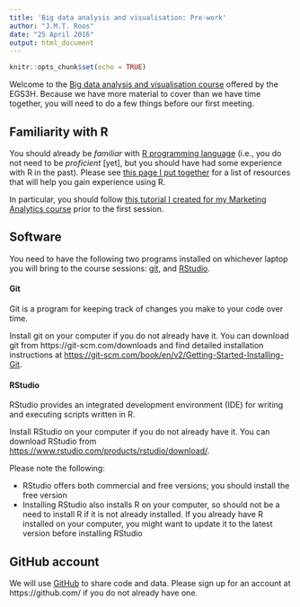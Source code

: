```yaml
---
title: 'Big data analysis and visualisation: Pre-work'
author: "J.M.T. Roos"
date: "25 April 2016"
output: html_document
---
```


```r
knitr::opts_chunk$set(echo = TRUE)
```

Welcome to the [Big data analysis and visualisation course](http://www.egs3h.eur.nl/doctoral-education/phd-course-guide/methodology-courses-and-philosophy-of-science/big-data-analysis-and-visualisation/) offered by the EGS3H. Because we have more material to cover than we have time together, you will need to do a few things before our first meeting.

## Familiarity with R

You should already be *familiar*  with [R programming language](https://www.r-project.org/) (i.e., you do not need to be *proficient* [yet], but you should have had some experience with R in the past). Please see [this page I put together](http://www.jasonmtroos.com/learning-r/) for a list of resources that will help you gain experience using R. 

In particular, you should follow [this tutorial I created for my Marketing Analytics course](http://www.jasonmtroos.com/assets/media/teaching/assignment_1.pdf) prior to the first session.


## Software

You need to have the following two programs installed on whichever laptop you will bring to the course sessions: [git](https://git-scm.com), and [RStudio](https://www.rstudio.com).

#### Git

Git is a program for keeping track of changes you make to your code over time.

Install git on your computer if you do not already have it. You can download git from https://git-scm.com/downloads and find detailed installation instructions at [https://git-scm.com/book/en/v2/Getting-Started-Installing-Git](https://git-scm.com/book/en/v2/Getting-Started-Installing-Git). 


#### RStudio

RStudio provides an integrated development environment (IDE) for writing and executing scripts written in R.

Install RStudio on your computer if you do not already have it. You can download RStudio from [https://www.rstudio.com/products/rstudio/download/](https://www.rstudio.com/products/rstudio/download/). 

Please note the following: 

* RStudio offers both commercial and free versions; you should install the free version
* Installing RStudio also installs R on your computer, so should not be a need to install R if it is not already installed. If you already have R installed on your computer, you might want to update it to the latest version before installing RStudio 

## GitHub account

We will use [GitHub](https://github.com/) to share code and data. Please sign up for an account at https://github.com/ if you do not already have one.




